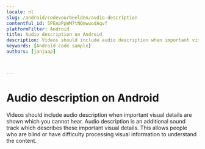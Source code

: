```yaml
---
locale: nl
slug: /android/codevoorbeelden/audio-description
contentful_id: 5PEnpPpWM7tNQmwuodAqvf
platformFilter: Android
title: Audio description on Android
description: Videos should include audio description when important visual details are shown which you cannot hear.
keywords: [Android code sample]
authors: [janjaap]


	
---
```


# Audio description on Android

Videos should include audio description when important visual details are shown which you cannot hear. Audio description is an additional sound track which describes these important visual details. This allows people who are blind or have difficulty processing visual information to understand the content.

<CodeSample id="media-audio-description" locale="nl" platform="android"/>